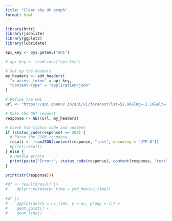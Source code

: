 ```yaml
---
title: "Clear sky UV graph"
format: html
---
```


```r

library(httr)
library(jsonlite)
library(ggplot2)
library(lubridate)

api_key <- Sys.getenv("API")

# api_key <- readLines("api-key")

# Set up the headers
my_headers <- add_headers(
  "x-access-token" = api_key,
  "Content-Type" = "application/json"
)

# Define the URL
url <- "https://api.openuv.io/api/v1/forecast?lat=52.98&lng=-1.16&alt=100&dt="

# Make the GET request
response <- GET(url, my_headers)

# Check the status code and content
if (status_code(response) == 200) {
  # Parse the JSON response
  result <- fromJSON(content(response, "text", encoding = "UTF-8"))
  #print(result)
} else {
  # Handle errors
  print(paste("Error:", status_code(response), content(response, "text")))
}

print(str(response)))

#df <- result$result |>
#    dplyr::mutate(uv_time = ymd_hms(uv_time))
 
#df |>
#    ggplot(aes(x = uv_time, y = uv, group = 1)) +
#    geom_point() +
#    geom_line()  

```